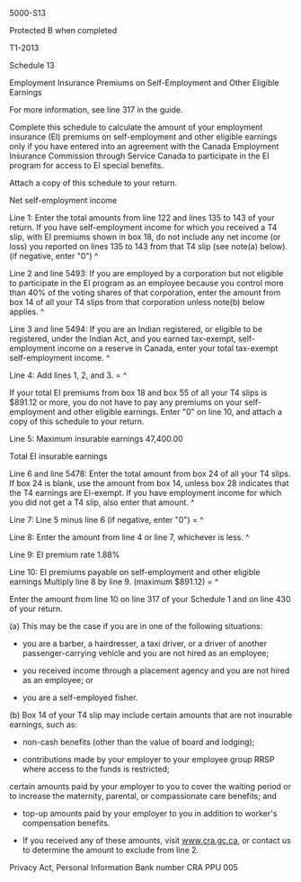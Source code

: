 ﻿5000-S13 
 
Protected B when completed 
 
T1-2013 
 
Schedule 13 
 
Employment Insurance Premiums on Self-Employment and Other Eligible Earnings 
 
For more information, see line 317 in the guide. 
 
Complete this schedule to calculate the amount of your employment insurance 
(EI) premiums on self-employment and other eligible earnings only if you have 
entered into an agreement with the Canada Employment Insurance Commission 
through Service Canada to participate in the EI program for access to EI 
special benefits. 
 
Attach a copy of this schedule to your return. 
 
Net self-employment income 
 
Line 1: Enter the total amounts from line 122 and lines 135 to 143 of your 
return. If you have self-employment income for which you received a T4 slip, 
with EI premiums shown in box 18, do not include any net income (or loss) you 
reported on lines 135 to 143 from that T4 slip (see note(a) below). (if 
negative, enter "0") ^
 
Line 2 and line 5493: If you are employed by a corporation but not eligible 
to participate in the EI program as an employee because you control more than 
40% of the voting shares of that corporation, enter the amount from box 14 of 
all your T4 slips from that corporation unless note(b) below applies. ^
 
Line 3 and line 5494: If you are an Indian registered, or eligible to be 
registered, under the Indian Act, and you earned tax-exempt, self-employment 
income on a reserve in Canada, enter your total tax-exempt self-employment 
income. ^
 
Line 4: Add lines 1, 2, and 3. = ^
 
If your total EI premiums from box 18 and box 55 of all your T4 slips is 
$891.12 or more, you do not have to pay any premiums on your self-employment 
and other eligible earnings. Enter "0" on line 10, and attach a copy of this 
schedule to your return. 
 
Line 5: Maximum insurable earnings 47,400.00 
 
Total EI insurable earnings 
 
Line 6 and line 5478: Enter the total amount from box 24 of all your T4 
slips. If box 24 is blank, use the amount from box 14, unless box 28 
indicates that the T4 earnings are EI-exempt. If you have employment income 
for which you did not get a T4 slip, also enter that amount. ^
 
Line 7: Line 5 minus line 6 (if negative, enter "0") = ^
 
Line 8: Enter the amount from line 4 or line 7, whichever is less. ^
 
Line 9: EI premium rate 1.88% 
 
Line 10: EI premiums payable on self-employment and other eligible earnings 
Multiply line 8 by line 9. (maximum $891.12) = ^
 
Enter the amount from line 10 on line 317 of your Schedule 1 and on line 430 
of your return. 
 
(a) This may be the case if you are in one of the following situations: 
 
- you are a barber, a hairdresser, a taxi driver, or a driver of another 
passenger-carrying vehicle and you are not hired as an employee; 
 
- you received income through a placement agency and you are not hired as an 
employee; or 
 
- you are a self-employed fisher. 
 
(b) Box 14 of your T4 slip may include certain amounts that are not insurable 
earnings, such as: 
 
- non-cash benefits (other than the value of board and lodging); 
 
- contributions made by your employer to your employee group RRSP where 
access to the funds is restricted; 
 
certain amounts paid by your employer to you to cover the waiting period or 
to increase the maternity, parental, or compassionate care benefits; and 
 
- top-up amounts paid by your employer to you in addition to worker's 
compensation benefits. 
 
- If you received any of these amounts, visit www.cra.gc.ca, or contact us to 
determine the amount to exclude from line 2. 
 
Privacy Act, Personal Information Bank number CRA PPU 005
